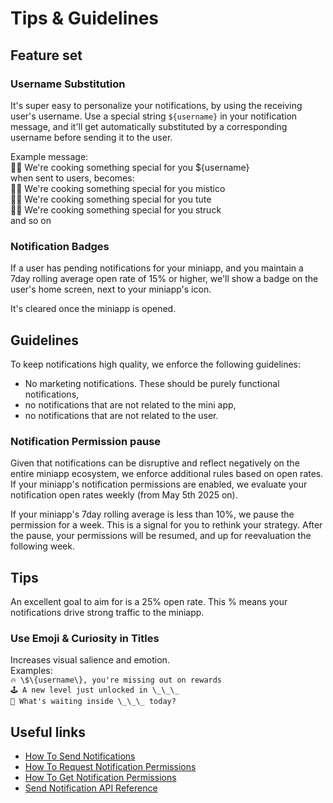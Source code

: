 # Tips & Guidelines

## Feature set

### Username Substitution

It's super easy to personalize your notifications, by using the receiving user's username.
Use a special string `${username}` in your notification message, and it'll get automatically substituted by a corresponding username
before sending it to the user.

Example message:<br/>
🧑‍🍳 We're cooking something special for you \$\{username\} <br/>
when sent to users, becomes:<br/>
🧑‍🍳 We're cooking something special for you mistico<br/>
🧑‍🍳 We're cooking something special for you tute<br/>
🧑‍🍳 We're cooking something special for you struck<br/>
and so on

### Notification Badges

If a user has pending notifications for your miniapp, and you maintain
a 7day rolling average open rate of 15% or higher, we'll show a badge on the user's home screen,
next to your miniapp's icon.

It's cleared once the miniapp is opened.

## Guidelines

To keep notifications high quality, we enforce the following guidelines:

-   No marketing notifications. These should be purely functional notifications,
-   no notifications that are not related to the mini app,
-   no notifications that are not related to the user.

### Notification Permission pause

Given that notifications can be disruptive and reflect negatively on the entire miniapp ecosystem,
we enforce additional rules based on open rates. If your miniapp's notification permissions are enabled,
we evaluate your notification open rates weekly (from May 5th 2025 on).

If your miniapp's 7day rolling average is less than 10%, we pause the permission for a week.
This is a signal for you to rethink your strategy. After the pause, your permissions will be resumed,
and up for reevaluation the following week.

## Tips

An excellent goal to aim for is a 25% open rate. This % means your notifications drive strong traffic to the miniapp.

### Use Emoji & Curiosity in Titles

Increases visual salience and emotion.<br/>
Examples:<br/>
`🔥 \$\{username\}, you're missing out on rewards`<br/>
`🕹️ A new level just unlocked in \_\_\_`<br/>
`🤔 What's waiting inside \_\_\_ today?`<br/>

## Useful links

-   [How To Send Notifications](/mini-apps/notifications/how-to-send-notifications)
-   [How To Request Notification Permissions](/mini-apps/commands/request-permission)
-   [How To Get Notification Permissions](/mini-apps/commands/get-permissions)
-   [Send Notification API Reference](/mini-apps/reference/api#send-notification)
